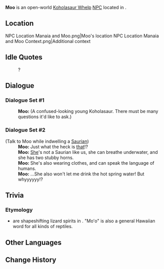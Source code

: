 {{Meta
<!-- Remove this template after adding the missing info -->
|missing_NPC_profile  = yes
}}
{{Character Infobox
|type             = Open-World NPC
|group            = Koholasaurus
|group2           = Saurians
|image            = NPC Moo.png
|realname         = 
|deceased         = 
|region           = Natlan
|location         = Natlan
|affiliation      = 
|title            = 

|ancestry         = <!-- Clan/family -->
|father           = 
|mother           = 
|spouse           = 
|sibling          = 
|child            = 
|relative         = 

|voiceEN          = 
|voiceCN          = 
|voiceJP          = 
|voiceKR          = 
|dialoguereward   = 
}}
'''Moo''' is an open-world [[Koholasaur Whelp]] [[NPC]] located in {{Location|"People of the Springs"}}.

==Location==
<gallery>
NPC Location Manaia and Moo.png|Moo's location
NPC Location Manaia and Moo Context.png|Additional context
</gallery>
<!--
==Profile==
Detailed story/lore information goes here.
''(To be added.)''

===Appearance===
Keep appearance section short and concise. Limit to 2 paragraphs with 3-4 sentences each.
''(To be added.)''

==Quests and Events==
{{Quests and Events}}
-->
==Idle Quotes==
{{Dialogue Start}}
:{{DIcon|Idle}} ?
{{Dialogue End}}

==Dialogue==
{{Dialogue Start}}
===Dialogue Set #1===
:'''Moo:''' (A confused-looking young Koholasaur. There must be many questions it'd like to ask.)

===Dialogue Set #2===
;(Talk to Moo while indwelling a [[Saurian]])
:'''Moo:''' Just what the heck is [[Melusine|that]]!?
:'''Moo:''' [[Manaia|She]]'s not a Saurian like us, she can breathe underwater, and she has two stubby horns.
:'''Moo:''' She's also wearing clothes, and can speak the language of humans.
:'''Moo:''' ...She also won't let me drink the hot spring water! But whyyyyyy!?
{{Dialogue End}}
<!--
==Event Dialogue==
===Event Name===
{{Dialogue Start}}
:'''Huruk:'''
{{Dialogue End}}
-->
==Trivia==
===Etymology===
* {{W|Moʻo}} are shapeshifting lizard spirits in {{W|Hawaiian mythology}}. "Moʻo" is also a general Hawaiian word for all kinds of reptiles.

==Other Languages==
{{Other Languages|default_hidden=1
|en      = Moo
|zhs     = 莫乌
|zhs_rm  = Mòwū
|zht     = 莫烏
|zht_rm  = Mòwū
|ja      = モオ
|ja_rm   = Moo
|ko      = 모오
|es      = Mo'o
|fr      = Moo
|ru      = Муу
|th      = Moo
|vi      = Moo
|de      = Moo
|id      = Moo
|pt      = Moo
|tr      = Moo
|it      = Moo
}}

==Change History==
{{Change History|5.0}}
<!--
==References==
{{Reflist}}
-->